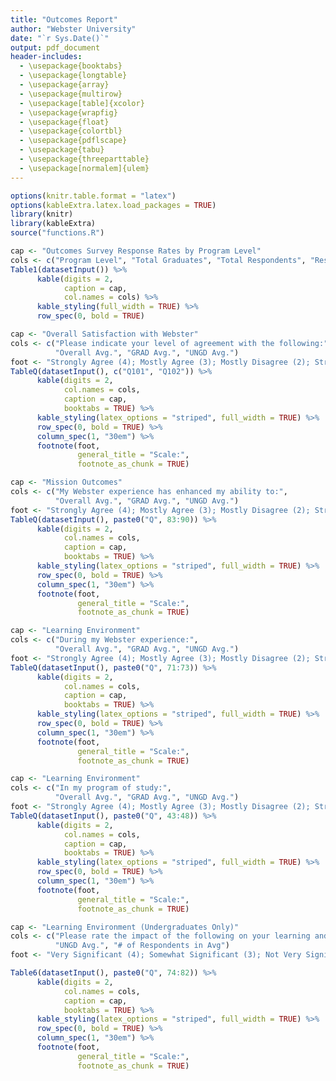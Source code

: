 ```yaml
---
title: "Outcomes Report"
author: "Webster University"
date: "`r Sys.Date()`"
output: pdf_document
header-includes:
  - \usepackage{booktabs}
  - \usepackage{longtable}
  - \usepackage{array}
  - \usepackage{multirow}
  - \usepackage[table]{xcolor}
  - \usepackage{wrapfig}
  - \usepackage{float}
  - \usepackage{colortbl}
  - \usepackage{pdflscape}
  - \usepackage{tabu}
  - \usepackage{threeparttable}
  - \usepackage[normalem]{ulem}
---
```

```r
options(knitr.table.format = "latex")
options(kableExtra.latex.load_packages = TRUE)
library(knitr)
library(kableExtra)
source("functions.R")
```

```r
cap <- "Outcomes Survey Response Rates by Program Level"
cols <- c("Program Level", "Total Graduates", "Total Respondents", "Response Rate")
Table1(datasetInput()) %>%
      kable(digits = 2,
            caption = cap,
            col.names = cols) %>%
      kable_styling(full_width = TRUE) %>%
      row_spec(0, bold = TRUE)
```

```r
cap <- "Overall Satisfaction with Webster"
cols <- c("Please indicate your level of agreement with the following:", 
          "Overall Avg.", "GRAD Avg.", "UNGD Avg.")
foot <- "Strongly Agree (4); Mostly Agree (3); Mostly Disagree (2); Strongly Disagree (1)"
TableQ(datasetInput(), c("Q101", "Q102")) %>%
      kable(digits = 2,
            col.names = cols,
            caption = cap,
            booktabs = TRUE) %>%
      kable_styling(latex_options = "striped", full_width = TRUE) %>%
      row_spec(0, bold = TRUE) %>%
      column_spec(1, "30em") %>% 
      footnote(foot,
               general_title = "Scale:",
               footnote_as_chunk = TRUE)
```

```r
cap <- "Mission Outcomes"
cols <- c("My Webster experience has enhanced my ability to:", 
          "Overall Avg.", "GRAD Avg.", "UNGD Avg.")
foot <- "Strongly Agree (4); Mostly Agree (3); Mostly Disagree (2); Strongly Disagree (1)"
TableQ(datasetInput(), paste0("Q", 83:90)) %>%
      kable(digits = 2,
            col.names = cols,
            caption = cap,
            booktabs = TRUE) %>%
      kable_styling(latex_options = "striped", full_width = TRUE) %>%
      row_spec(0, bold = TRUE) %>%
      column_spec(1, "30em") %>% 
      footnote(foot,
               general_title = "Scale:",
               footnote_as_chunk = TRUE)
```

```r
cap <- "Learning Environment"
cols <- c("During my Webster experience:", 
          "Overall Avg.", "GRAD Avg.", "UNGD Avg.")
foot <- "Strongly Agree (4); Mostly Agree (3); Mostly Disagree (2); Strongly Disagree (1)"
TableQ(datasetInput(), paste0("Q", 71:73)) %>%
      kable(digits = 2,
            col.names = cols,
            caption = cap,
            booktabs = TRUE) %>%
      kable_styling(latex_options = "striped", full_width = TRUE) %>%
      row_spec(0, bold = TRUE) %>%
      column_spec(1, "30em") %>% 
      footnote(foot,
               general_title = "Scale:",
               footnote_as_chunk = TRUE)
```

```r
cap <- "Learning Environment"
cols <- c("In my program of study:", 
          "Overall Avg.", "GRAD Avg.", "UNGD Avg.")
foot <- "Strongly Agree (4); Mostly Agree (3); Mostly Disagree (2); Strongly Disagree (1)"
TableQ(datasetInput(), paste0("Q", 43:48)) %>%
      kable(digits = 2,
            col.names = cols,
            caption = cap,
            booktabs = TRUE) %>%
      kable_styling(latex_options = "striped", full_width = TRUE) %>%
      row_spec(0, bold = TRUE) %>%
      column_spec(1, "30em") %>% 
      footnote(foot,
               general_title = "Scale:",
               footnote_as_chunk = TRUE)
```

```r
cap <- "Learning Environment (Undergraduates Only)"
cols <- c("Please rate the impact of the following on your learning and/or development", 
          "UNGD Avg.", "# of Respondents in Avg")
foot <- "Very Significant (4); Somewhat Significant (3); Not Very Significant (2); Not At All Significant (1)"

Table6(datasetInput(), paste0("Q", 74:82)) %>%
      kable(digits = 2,
            col.names = cols,
            caption = cap,
            booktabs = TRUE) %>%
      kable_styling(latex_options = "striped", full_width = TRUE) %>%
      row_spec(0, bold = TRUE) %>%
      column_spec(1, "30em") %>% 
      footnote(foot,
               general_title = "Scale:",
               footnote_as_chunk = TRUE)
```
